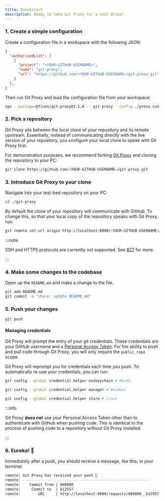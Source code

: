 ```yaml
---
title: Quickstart
description: Ready to take Git Proxy for a test drive?
---
```


### 1. Create a simple configuration

Create a configuration file in a workspace with the following JSON:

```json title="proxy.config.json"
{
  "authorisedList": [
    {
      "project": "<YOUR-GITHUB-USERNAME>",
      "name": "git-proxy",
      "url": "https://github.com/<YOUR-GITHUB-USERNAME>/git-proxy.git"
    }
  ],
}
```

Then run Git Proxy and load the configuration file from your workspace:

```bash
npx --package=@finos/git-proxy@1.1.0 -- git-proxy --config ./proxy.config.json
```

### 2. Pick a repository

Git Proxy sits between the local clone of your repository and its remote upstream. Essentially, instead of communicating directly with the live version of your repository, you configure your local clone to speak with Git Proxy first.

For demonstration purposes, we recommend forking [Git Proxy](https://github.com/finos/git-proxy/fork) and cloning the repository to your PC:

```bash
git clone https://github.com/<YOUR-GITHUB-USERNAME>/git-proxy.git
```

### 3. Introduce Git Proxy to your clone

Navigate into your test-bed repository on your PC:

```bash
cd ./git-proxy
```

By default the clone of your repository will communicate with GitHub. To change this, so that your local copy of the repository speaks with Git Proxy, run:

```bash
git remote set-url origin http://localhost:8000/<YOUR-GITHUB-USERNAME>/git-proxy.git
```

:::note

SSH and HTTPS protocols are currently not supported. See [#27](https://github.com/finos/git-proxy/issues/27) for more.

:::

### 4. Make some changes to the codebase

Open up the `README.md` and make a change to the file.

```bash
git add README.md
git commit -m "chore: update README.md"
```

### 5. Push your changes

```bash
git push
```

#### Managing credentials

Git Proxy will prompt the entry of your git credentials. These credentials are your GitHub username and a [Personal Access Token](https://github.com/settings/tokens). For the ability to push and pull code through Git Proxy, you will only require the `public_repo` scope.

Git Proxy will reprompt you for credentials each time you push. To automatically re-use your credentials, you can run:

```bash
git config --global credential.helper osxkeychain # MacOS

git config --global credential.helper manager # Windows

git config --global credential.helper store # Linux
```

:::info

Git Proxy **does not** use your Personal Access Token other than to authenticate with GitHub when pushing code. This is identical to the process of pushing code to a repository without Git Proxy installed.

:::

### 6. Eureka! 🎉

Immediately after a push, you should receive a message, like this, in your terminal:

```bash
remote: Git Proxy has received your push 🎉
remote: ----------------------------------------------------------
remote:    Commit from | 000000
remote:     Commit to  | b12557
remote:        URL     | http://localhost:8080/requests/000000__b12557    
```



